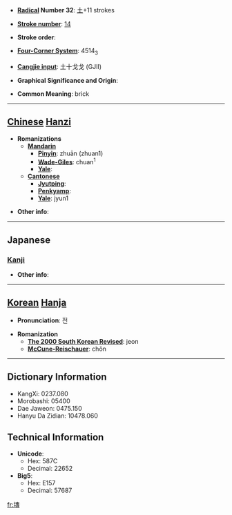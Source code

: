 * '''[[Wiktionary:Chinese radical index| Radical]] Number 32''': [[Wiktionary:Chinese radical index 土|土]]+11 strokes

* '''[[Wiktionary:Chinese total strokes index|Stroke number]]''': [[Wiktionary:Chinese total strokes index 14|14]]

* '''Stroke order''': 

* '''[[Wiktionary:Chinese four corner index|Four-Corner System]]''': 4514<sub>3</sub>

* '''[[Wiktionary:Chinese Cangjie index|Cangjie input]]''': 土十戈戈 (GJII)

* '''Graphical Significance and Origin''': 

* '''Common Meaning''': brick

----

== [[Chinese]] [[Hanzi]] ==

* '''Romanizations'''
** '''[[Mandarin]]'''
*** '''[[Pinyin]]''': zhuān (zhuan1)
*** '''[[Wade-Giles]]''': chuan<sup>1</sup>
*** '''[[Yale]]''': 
** '''[[Cantonese]]'''
*** '''[[Jyutping]]''':
*** '''[[Penkyamp]]''': 
*** '''[[Yale]]''': jyun1

* '''Other info''': 

----

==Japanese==
===[[Kanji]]===
{{kanji|on readings=[[せん]] (sen), [[たん]] (tan), [[だん]] (dan), [[ぜん]] (zen)|kun readings=[[かはら]] (kahara)}}

* '''Other info''':  

----

== [[Korean]] [[Hanja]] ==

* '''Pronunciation''': 전

* '''Romanization'''
** '''[[The 2000 South Korean Revised Romanization|The 2000 South Korean Revised]]''': jeon
** '''[[McCune-Reischauer]]''': chŏn

----

== Dictionary Information ==

* KangXi: 0237.080
* Morobashi: 05400
* Dae Jaweon: 0475.150
* Hanyu Da Zidian: 10478.060

== Technical Information ==

* '''Unicode''':
** Hex: 587C
** Decimal: 22652
* '''Big5''':
** Hex: E157
** Decimal: 57687

[[fr:塼]]